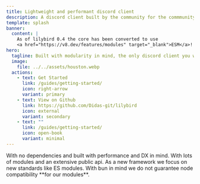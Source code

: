 ```yaml
---
title: Lightweight and performant discord client
description: A discord client built by the community for the commmunity
template: splash
banner:
  content: |
    As of lilybird 0.4 the core has been converted to use
    <a href="https://v8.dev/features/modules" target="_blank">ESM</a>!
hero:
  tagline: Built with modularity in mind, the only discord client you will ever need.
  image:
    file: ../../assets/houston.webp
  actions:
    - text: Get Started
      link: /guides/getting-started/
      icon: right-arrow
      variant: primary
    - text: View on Github
      link: https://github.com/Didas-git/lilybird
      icon: external
      variant: secondary
    - text: ""
      link: /guides/getting-started/
      icon: open-book
      variant: minimal
---
```



<CardGrid stagger>
  <Card title="Simple & Lightweight" icon="rocket">
    With no dependencies and built with performance and DX in mind.
  </Card>
  <Card title="Configurable & Modular" icon="setting">
    With lots of modules and an extensive public api.
  </Card>
  <Card title="ESM Compatible" icon="approve-check-circle">
    As a new framework we focus on new standards like ES modules.
  </Card>
  <Card title="Bun First" icon="star">
    With bun in mind we do not guarantee node compatibility **for our modules**.
  </Card>
</CardGrid>
